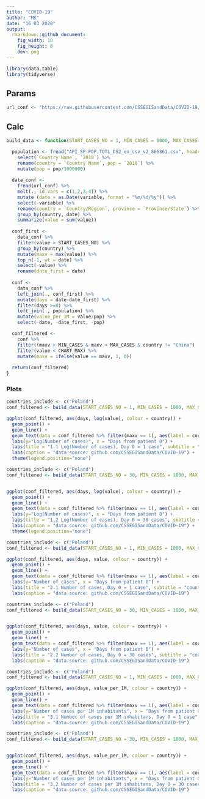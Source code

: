 ```yaml
---
title: "COVID-19"
author: "MK"
date: "16 03 2020"
output: 
  rmarkdown::github_document:
    fig_width: 10
    fig_height: 8
    dev: png 
---
```


```r
library(data.table)
library(tidyverse)
```


## Params

```r
url_conf <- "https://raw.githubusercontent.com/CSSEGISandData/COVID-19/master/csse_covid_19_data/csse_covid_19_time_series/time_series_19-covid-Confirmed.csv"
```


## Calc

```r
build_data <- function(START_CASES_NO = 1, MIN_CASES = 1000, MAX_CASES = Inf, CHART_MAX = 10000, countries_include = c("Poland")){

  population <- fread("API_SP.POP.TOTL_DS2_en_csv_v2_866861.csv", header = TRUE) %>% 
    select(`Country Name`, `2018`) %>% 
    rename(country = `Country Name`, pop = `2018`) %>%
    mutate(pop = pop/1000000)
  
  data_conf <- 
    fread(url_conf) %>% 
    melt(., id.vars = c(1,2,3,4)) %>% 
    mutate (date = as.Date(variable, format = "%m/%d/%y")) %>% 
    select(-variable) %>% 
    rename(country = `Country/Region`, province = `Province/State`) %>% 
    group_by(country, date) %>% 
    summarize(value = sum(value))
  
  conf_first <- 
    data_conf %>% 
    filter(value > START_CASES_NO) %>% 
    group_by(country) %>% 
    mutate(maxv = max(value)) %>% 
    top_n(-1, wt = date) %>% 
    select(-value) %>% 
    rename(date_first = date)
  
  conf <- 
    data_conf %>% 
    left_join(., conf_first) %>% 
    mutate(days = date-date_first) %>% 
    filter(days >=0) %>% 
    left_join(., population) %>% 
    mutate(value_per_1M = value/pop) %>%
    select(-date, -date_first, -pop)

  conf_filtered <- 
    conf %>% 
    filter((maxv > MIN_CASES & maxv < MAX_CASES & country != "China") | country %in% countries_include) %>%
    filter(value < CHART_MAX) %>%
    mutate(maxv = ifelse(value == maxv, 1, 0))
  
  return(conf_filtered)
}
```


### Plots

```r
countries_include <- c("Poland")
conf_filtered <- build_data(START_CASES_NO = 1, MIN_CASES = 1000, MAX_CASES = Inf, CHART_MAX = Inf, countries_include)

ggplot(conf_filtered, aes(days, log(value), colour = country)) + 
  geom_point() + 
  geom_line() +
  geom_text(data = conf_filtered %>% filter(maxv == 1), aes(label = country, colour = country, x = days, y = log(value)), hjust = -.1) +
  labs(y="Log(Number of cases)", x = "Days from patient 0") +
  labs(title = "1.1 Log(Number of cases), Day 0 = 1 case", subtitle = "countries > 1000 + Poland") +
  labs(caption = "data source: github.com/CSSEGISandData/COVID-19") +
  theme(legend.position="none")
```


```r
countries_include <- c("Poland")
conf_filtered <- build_data(START_CASES_NO = 30, MIN_CASES = 1000, MAX_CASES = Inf, CHART_MAX = Inf, countries_include)


ggplot(conf_filtered, aes(days, log(value), colour = country)) + 
  geom_point() + 
  geom_line() +
  geom_text(data = conf_filtered %>% filter(maxv == 1), aes(label = country, colour = country, x = days, y = log(value)), hjust = -.1) +
  labs(y="Log(Number of cases)", x = "Days from patient 0") +
  labs(title = "1.2 Log(Number of cases), Day 0 = 30 cases", subtitle = "countries > 1000 + Poland") +
  labs(caption = "data source: github.com/CSSEGISandData/COVID-19") +
  theme(legend.position="none")
```


```r
countries_include <- c("Poland")
conf_filtered <- build_data(START_CASES_NO = 1, MIN_CASES = 1000, MAX_CASES = Inf, CHART_MAX = 10000, countries_include)

ggplot(conf_filtered, aes(days, value, colour = country)) + 
  geom_point() + 
  geom_line() +
  geom_text(data = conf_filtered %>% filter(maxv == 1), aes(label = country, colour = country, x = days, y = value), hjust = -.1) +
  labs(y="Number of cases", x = "Days from patient 0") +
  labs(title = "2.1 Number of cases, Day 0 = 1 case", subtitle = "countries > 1000 + Poland, crop at 10000") +
  labs(caption = "data source: github.com/CSSEGISandData/COVID-19")
```


```r
countries_include <- c("Poland")
conf_filtered <- build_data(START_CASES_NO = 30, MIN_CASES = 1000, MAX_CASES = Inf, CHART_MAX = 10000, countries_include)


ggplot(conf_filtered, aes(days, value, colour = country)) + 
  geom_point() + 
  geom_line() +
  geom_text(data = conf_filtered %>% filter(maxv == 1), aes(label = country, colour = country, x = days, y = value), hjust = -.1) +
  labs(y="Number of cases", x = "Days from patient 0") +
  labs(title = "2.2 Number of cases, Day 0 = 30 cases", subtitle = "countries > 1000 + Poland, crop at 10000") +
  labs(caption = "data source: github.com/CSSEGISandData/COVID-19")
```



```r
countries_include <- c("Poland")
conf_filtered <- build_data(START_CASES_NO = 1, MIN_CASES = 1000, MAX_CASES = Inf, CHART_MAX = Inf, countries_include)

ggplot(conf_filtered, aes(days, value_per_1M, colour = country)) + 
  geom_point() + 
  geom_line() +
  geom_text(data = conf_filtered %>% filter(maxv == 1), aes(label = country, colour = country, x = days, y = value_per_1M), hjust = -.1) +
  labs(y="Number of cases per 1M inhabitants", x = "Days from patient 0") +
  labs(title = "3.1 Number of cases per 1M inhabitans, Day 0 = 1 case", subtitle = "countries > 1000 nominal cases + Poland") +
  labs(caption = "data source: github.com/CSSEGISandData/COVID-19")
```


```r
countries_include <- c("Poland")
conf_filtered <- build_data(START_CASES_NO = 30, MIN_CASES = 1000, MAX_CASES = Inf, CHART_MAX = Inf, countries_include)


ggplot(conf_filtered, aes(days, value_per_1M, colour = country)) + 
  geom_point() + 
  geom_line() +
  geom_text(data = conf_filtered %>% filter(maxv == 1), aes(label = country, colour = country, x = days, y = value_per_1M), hjust = -.1) +
  labs(y="Number of cases per 1M inhabitants", x = "Days from patient 0") +
  labs(title = "3.2 Number of cases per 1M inhabitans, Day 0 = 30 cases", subtitle = "countries > 1000 nominal cases + Poland") +
  labs(caption = "data source: github.com/CSSEGISandData/COVID-19")
```



